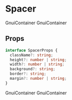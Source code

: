 
<Meta title="Layout/Spacer" component={Spacer} />

# Spacer

<Preview>
  <Story name="default">
    <Flex>
      <GnuiContainer
        style={{
          background: theme.color.background.ui05,
          textAlign: "center",
          width: "100%",
          borderRadius: theme.radius.default,
        }}
      >
        <Text color="white">GnuiContainer</Text>
      </GnuiContainer>
      <Spacer width="2.5rem" bgColor={theme.color.background.ui05} />
      <GnuiContainer
        style={{
          background: theme.color.background.ui05,
          textAlign: "center",
          width: "100%",
          borderRadius: theme.radius.default,
        }}
      >
        <Text color="white">GnuiContainer</Text>
      </GnuiContainer>
    </Flex>
  </Story>
</Preview>

## Props

```typescript
interface SpacerProps {
  className?: string;
  height?: number | string;
  width?: number | string;
  background?: string;
  border?: string;
  margin?: number | string;
}
```

<Preview>
  <Story name="margin">
    <GnuiContainer>
      <GnuiContainer
        style={{
          background: theme.color.background.ui05,
          textAlign: "center",
          width: "100%",
          borderRadius: theme.radius.default,
          padding: "0.25rem",
        }}
      >
        <Text color="white">GnuiContainer</Text>
      </GnuiContainer>
      <Spacer height="25px" />
      <GnuiContainer
        style={{
          background: theme.color.background.ui05,
          textAlign: "center",
          width: "100%",
          borderRadius: theme.radius.default,
          padding: "0.25rem",
        }}
      >
        <Text color="white">GnuiContainer</Text>
      </GnuiContainer>
    </GnuiContainer>
  </Story>
</Preview>
